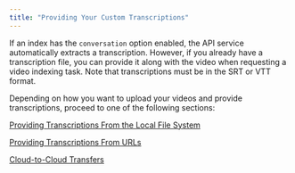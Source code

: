 ```yaml
---
title: "Providing Your Custom Transcriptions"
---
```


If an index has the `conversation` option enabled, the API service automatically extracts a transcription. However, if you already have a transcription file, you can provide it along with the video when requesting a video indexing task. Note that transcriptions must be in the SRT or VTT format.

Depending on how you want to upload your videos and provide transcriptions, proceed to one of the following sections:

[Providing Transcriptions From the Local File System](/guides/providing-your-custom-transcriptions/providing-transcriptions-from-the-local-file-system)

[Providing Transcriptions From URLs](/guides/providing-your-custom-transcriptions/providing-transcriptions-from-urls)

[Cloud-to-Cloud Transfers](/guides/providing-your-custom-transcriptions/cloud-to-cloud-transfers)